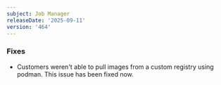 ```yaml
---
subject: Job Manager
releaseDate: '2025-09-11'
version: '464'
---
```


### Fixes

* Customers weren't able to pull images from a custom registry using podman. This issue has been fixed now.
